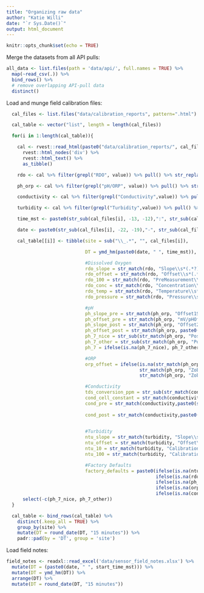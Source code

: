 ```yaml
---
title: "Organizing raw data"
author: "Katie Willi"
date: "`r Sys.Date()`"
output: html_document
---
```


```r
knitr::opts_chunk$set(echo = TRUE)
```

Merge the datasets from all API pulls:
```r
all_data <- list.files(path = 'data/api/', full.names = TRUE) %>%
  map(~read_csv(.)) %>%
  bind_rows() %>%
  # remove overlapping API-pull data
  distinct()
```

Load and munge field calibration files:
```r
  cal_files <- list.files("data/calibration_reports", pattern=".html")

  cal_table <- vector("list", length = length(cal_files))

  for(i in 1:length(cal_table)){

    cal <- rvest::read_html(paste0("data/calibration_reports/", cal_files[i])) %>%
      rvest::html_nodes('div') %>%
      rvest::html_text() %>%
      as_tibble()

    rdo <- cal %>% filter(grepl("RDO", value)) %>% pull() %>% str_replace_all(., " ", "")

    ph_orp <- cal %>% filter(grepl("pH/ORP", value)) %>% pull() %>% str_replace_all(., " ", "")

    conductivity <- cal %>% filter(grepl("Conductivity",value)) %>% pull() %>% str_replace_all(., " ", "")

    turbidity <- cal %>% filter(grepl("Turbidity",value)) %>% pull() %>% str_replace_all(., " ", "")

    time_mst <- paste0(str_sub(cal_files[i], -13, -12),":", str_sub(cal_files[i], -11, -10))

    date <- paste0(str_sub(cal_files[i], -22, -19),"-", str_sub(cal_files[i], -18, -17),"-", str_sub(cal_files[i], -16, -15))

    cal_table[[i]] <- tibble(site = sub("\\_.*", "", cal_files[i]),

                             DT = ymd_hm(paste0(date, " ", time_mst)),

                             #Dissolved Oxygen
                             rdo_slope = str_match(rdo, "Slope\\s*(.*?)\\s*Offset")[,2],
                             rdo_offset = str_match(rdo, "Offset\\s*(.*?)\\s*mg/L")[,2],
                             rdo_100 = str_match(rdo, "PreMeasurement\\s*(.*?)\\s*%SatPost")[,2],
                             rdo_conc = str_match(rdo, "Concentration\\s*(.*?)\\s*mg/LPreMeasurement")[,2],
                             rdo_temp = str_match(rdo, "Temperature\\s*(.*?)\\s*°C")[,2],
                             rdo_pressure = str_match(rdo, "Pressure\\s*(.*?)\\s*mbar")[,2],

                             #pH
                             ph_slope_pre = str_match(ph_orp, "Offset1Slope\\s*(.*?)\\s*mV/pH")[,2],
                             ph_offset_pre = str_match(ph_orp, "mV/pHOffset\\s*(.*?)\\s*mVSlopeandOffset2")[,2],
                             ph_slope_post = str_match(ph_orp, "Offset2Slope\\s*(.*?)\\s*mV/pH")[,2],
                             ph_offset_post = str_match(ph_orp, paste0(ph_slope_post,"mV/pHOffset\\s*(.*?)\\s*mVORPORP"))[,2],
                             ph_7_nice = str_sub(str_match(ph_orp, "PostMeasurementpH7\\s*(.*?)\\s*mVCal")[,2], 10, nchar(str_match(ph_orp, "PostMeasurementpH7\\s*(.*?)\\s*mVCal")[,2])),
                             ph_7_other = str_sub(str_match(ph_orp, "PostMeasurementpH6\\s*(.*?)\\s*mVCal")[,2], 10, nchar(str_match(ph_orp, "PostMeasurementpH6\\s*(.*?)\\s*mVCal")[,2])),
                             ph_7 = ifelse(is.na(ph_7_nice), ph_7_other, ph_7_nice),

                             #ORP
                             orp_offset = ifelse(is.na(str_match(ph_orp, "Zobell'sOffset\\s*(.*?)\\s*mVTemperature")[,2]),
                                                 str_match(ph_orp, "ZoBell'sOffset\\s*(.*?)\\s*mVTemperature")[,2],
                                                 str_match(ph_orp, "Zobell'sOffset\\s*(.*?)\\s*mVTemperature")[,2]),

                             #Conductivity
                             tds_conversion_ppm = str_sub(str_match(conductivity, "TDSConversionFactor\\s*(.*?)\\s*CellConstant")[,2], 6, nchar(str_match(conductivity, "TDSConversionFactor\\s*(.*?)\\s*CellConstant")[,2])),
                             cond_cell_constant = str_match(conductivity, "CellConstant\\s*(.*?)\\s*ReferenceTemperature")[,2],
                             cond_pre = str_match(conductivity,paste0(str_match(conductivity,
                                                                                "PreMeasurementActual\\s*(.*?)\\s*SpecificConductivity")[,2],"SpecificConductivity\\s*(.*?)\\s*µS/cmPost"))[,2],
                             cond_post = str_match(conductivity,paste0(str_match(conductivity,
                                                                                 "PostMeasurementActual\\s*(.*?)\\s*SpecificConductivity")[,2],"SpecificConductivity\\s*(.*?)\\s*µS/cm"))[,2],

                             #Turbidity
                             ntu_slope = str_match(turbidity, "Slope\\s*(.*?)\\s*Offset")[,2],
                             ntu_offset = str_match(turbidity, "Offset\\s*(.*?)\\s*NTU")[,2],
                             ntu_10 = str_match(turbidity, "CalibrationPoint1PreMeasurement\\s*(.*?)\\s*NTUPost")[,2],
                             ntu_100 = str_match(turbidity, "CalibrationPoint2PreMeasurement\\s*(.*?)\\s*NTUPost")[,2],

                             #Factory Defaults
                             factory_defaults = paste0(ifelse(is.na(ntu_slope), "Turbidity ", ""),
                                                       ifelse(is.na(rdo_slope), "RDO ", ""),
                                                       ifelse(is.na(ph_slope_post), "pH ", ""),
                                                       ifelse(is.na(orp_offset), "ORP ", ""),
                                                       ifelse(is.na(cond_post), "Conductivity ", ""))) %>%
      select(-c(ph_7_nice, ph_7_other))
  }

  cal_table <- bind_rows(cal_table) %>%
    distinct(.keep_all = TRUE) %>%
    group_by(site) %>%
    mutate(DT = round_date(DT, "15 minutes")) %>%
    padr::pad(by = 'DT', group = 'site')
```

Load field notes:
```r
field_notes <- readxl::read_excel('data/sensor_field_notes.xlsx') %>%
  mutate(DT = (paste0(date, " ", start_time_mst))) %>%
  mutate(DT = ymd_hm(DT)) %>%
  arrange(DT) %>%
  mutate(DT = round_date(DT, "15 minutes"))
```


